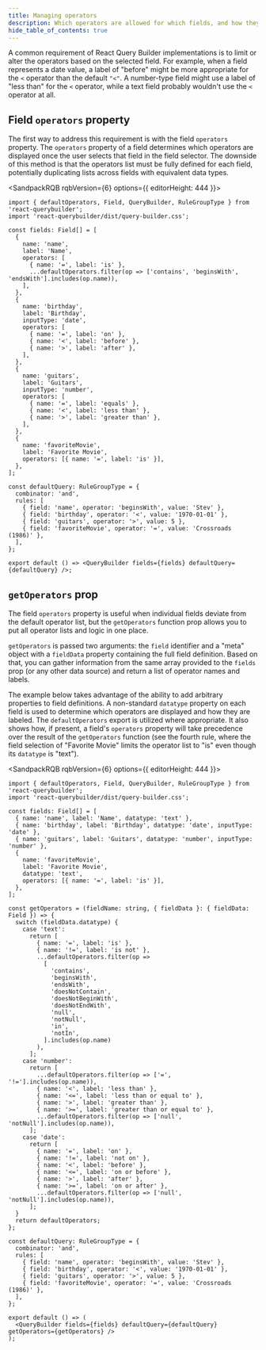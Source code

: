 ```yaml
---
title: Managing operators
description: Which operators are allowed for which fields, and how they are labeled
hide_table_of_contents: true
---
```



A common requirement of React Query Builder implementations is to limit or alter the operators based on the selected field. For example, when a field represents a date value, a label of "before" might be more appropriate for the `<` operator than the default `"<"`. A number-type field might use a label of "less than" for the `<` operator, while a text field probably wouldn't use the `<` operator at all.

## Field `operators` property

The first way to address this requirement is with the field `operators` property. The `operators` property of a field determines which operators are displayed once the user selects that field in the field selector. The downside of this method is that the operators list must be fully defined for each field, potentially duplicating lists across fields with equivalent data types.

<SandpackRQB rqbVersion={6} options={{ editorHeight: 444 }}>

```tsx
import { defaultOperators, Field, QueryBuilder, RuleGroupType } from 'react-querybuilder';
import 'react-querybuilder/dist/query-builder.css';

const fields: Field[] = [
  {
    name: 'name',
    label: 'Name',
    operators: [
      { name: '=', label: 'is' },
      ...defaultOperators.filter(op => ['contains', 'beginsWith', 'endsWith'].includes(op.name)),
    ],
  },
  {
    name: 'birthday',
    label: 'Birthday',
    inputType: 'date',
    operators: [
      { name: '=', label: 'on' },
      { name: '<', label: 'before' },
      { name: '>', label: 'after' },
    ],
  },
  {
    name: 'guitars',
    label: 'Guitars',
    inputType: 'number',
    operators: [
      { name: '=', label: 'equals' },
      { name: '<', label: 'less than' },
      { name: '>', label: 'greater than' },
    ],
  },
  {
    name: 'favoriteMovie',
    label: 'Favorite Movie',
    operators: [{ name: '=', label: 'is' }],
  },
];

const defaultQuery: RuleGroupType = {
  combinator: 'and',
  rules: [
    { field: 'name', operator: 'beginsWith', value: 'Stev' },
    { field: 'birthday', operator: '<', value: '1970-01-01' },
    { field: 'guitars', operator: '>', value: 5 },
    { field: 'favoriteMovie', operator: '=', value: 'Crossroads (1986)' },
  ],
};

export default () => <QueryBuilder fields={fields} defaultQuery={defaultQuery} />;
```

</SandpackRQB>

## `getOperators` prop

The field `operators` property is useful when individual fields deviate from the default operator list, but the `getOperators` function prop allows you to put all operator lists and logic in one place.

`getOperators` is passed two arguments: the `field` identifier and a "meta" object with a `fieldData` property containing the full field definition. Based on that, you can gather information from the same array provided to the `fields` prop (or any other data source) and return a list of operator names and labels.

The example below takes advantage of the ability to add arbitrary properties to field definitions. A non-standard `datatype` property on each field is used to determine which operators are displayed and how they are labeled. The `defaultOperators` export is utilized where appropriate. It also shows how, if present, a field's `operators` property will take precedence over the result of the `getOperators` function (see the fourth rule, where the field selection of "Favorite Movie" limits the operator list to "is" even though its `datatype` is "text").

<SandpackRQB rqbVersion={6} options={{ editorHeight: 444 }}>

```tsx
import { defaultOperators, Field, QueryBuilder, RuleGroupType } from 'react-querybuilder';
import 'react-querybuilder/dist/query-builder.css';

const fields: Field[] = [
  { name: 'name', label: 'Name', datatype: 'text' },
  { name: 'birthday', label: 'Birthday', datatype: 'date', inputType: 'date' },
  { name: 'guitars', label: 'Guitars', datatype: 'number', inputType: 'number' },
  {
    name: 'favoriteMovie',
    label: 'Favorite Movie',
    datatype: 'text',
    operators: [{ name: '=', label: 'is' }],
  },
];

const getOperators = (fieldName: string, { fieldData }: { fieldData: Field }) => {
  switch (fieldData.datatype) {
    case 'text':
      return [
        { name: '=', label: 'is' },
        { name: '!=', label: 'is not' },
        ...defaultOperators.filter(op =>
          [
            'contains',
            'beginsWith',
            'endsWith',
            'doesNotContain',
            'doesNotBeginWith',
            'doesNotEndWith',
            'null',
            'notNull',
            'in',
            'notIn',
          ].includes(op.name)
        ),
      ];
    case 'number':
      return [
        ...defaultOperators.filter(op => ['=', '!='].includes(op.name)),
        { name: '<', label: 'less than' },
        { name: '<=', label: 'less than or equal to' },
        { name: '>', label: 'greater than' },
        { name: '>=', label: 'greater than or equal to' },
        ...defaultOperators.filter(op => ['null', 'notNull'].includes(op.name)),
      ];
    case 'date':
      return [
        { name: '=', label: 'on' },
        { name: '!=', label: 'not on' },
        { name: '<', label: 'before' },
        { name: '<=', label: 'on or before' },
        { name: '>', label: 'after' },
        { name: '>=', label: 'on or after' },
        ...defaultOperators.filter(op => ['null', 'notNull'].includes(op.name)),
      ];
  }
  return defaultOperators;
};

const defaultQuery: RuleGroupType = {
  combinator: 'and',
  rules: [
    { field: 'name', operator: 'beginsWith', value: 'Stev' },
    { field: 'birthday', operator: '<', value: '1970-01-01' },
    { field: 'guitars', operator: '>', value: 5 },
    { field: 'favoriteMovie', operator: '=', value: 'Crossroads (1986)' },
  ],
};

export default () => (
  <QueryBuilder fields={fields} defaultQuery={defaultQuery} getOperators={getOperators} />
);
```

</SandpackRQB>
